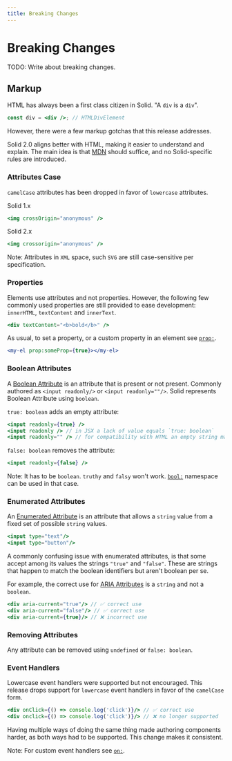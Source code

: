 ```yaml
---
title: Breaking Changes
---
```


# Breaking Changes

TODO: Write about breaking changes.

## Markup

HTML has always been a first class citizen in Solid. "A `div` is a `div`".

```jsx
const div = <div />; // HTMLDivElement
```

However, there were a few markup gotchas that this release addresses.

Solid 2.0 aligns better with HTML, making it easier to understand and explain. The main idea is that [MDN](https://developer.mozilla.org/) should suffice, and no Solid-specific rules are introduced.

### Attributes Case

`camelCase` attributes has been dropped in favor of `lowercase` attributes.

Solid 1.x

```jsx
<img crossOrigin="anonymous" />
```

Solid 2.x

```jsx
<img crossorigin="anonymous" />
```

Note: Attributes in `XML` space, such `SVG` are still case-sensitive per specification.

### Properties

Elements use attributes and not properties.
However, the following few commonly used properties are still provided to ease development: `innerHTML`, `textContent` and `innerText`.

```jsx
<div textContent="<b>bold</b>" />
```

As usual, to set a property, or a custom property in an element see [`prop:`](https://docs.solidjs.com/reference/jsx-attributes/prop).

```jsx
<my-el prop:someProp={true}></my-el>
```

### Boolean Attributes

A [Boolean Attribute](https://developer.mozilla.org/en-US/docs/Glossary/Boolean/HTML) is an attribute that is present or not present.
Commonly authored as `<input readonly/>` or `<input readonly=""/>`.
Solid represents Boolean Attribute using `boolean`.

`true: boolean` adds an empty attribute:

```jsx
<input readonly={true} />
<input readonly /> // in JSX a lack of value equals `true: boolean`
<input readonly="" /> // for compatibility with HTML an empty string may be used
```

`false: boolean` removes the attribute:

```jsx
<input readonly={false} />
```

Note: It has to be `boolean`. `truthy` and `falsy` won't work. [`bool:`](https://docs.solidjs.com/reference/jsx-attributes/bool) namespace can be used in that case.

### Enumerated Attributes

An [Enumerated Attribute](https://developer.mozilla.org/en-US/docs/Glossary/Enumerated) is an attribute that allows a `string` value from a fixed set of possible `string` values.

```jsx
<input type="text"/>
<input type="button"/>
```

A commonly confusing issue with enumerated attributes, is that some accept among its values the strings `"true"` and `"false"`.
These are strings that happen to match the boolean identifiers but aren't boolean per se.

For example, the correct use for [ARIA Attributes](https://developer.mozilla.org/en-US/docs/Glossary/Boolean/ARIA) is a `string` and not a `boolean`.

```jsx
<div aria-current="true"/> // ✅ correct use
<div aria-current="false"/> // ✅ correct use
<div aria-current={true}/> // ❌ incorrect use
```

### Removing Attributes

Any attribute can be removed using `undefined` or `false: boolean`.

### Event Handlers

Lowercase event handlers were supported but not encouraged.
This release drops support for `lowercase` event handlers in favor of the `camelCase` form.

```jsx
<div onClick={() => console.log('click')}/> // ✅ correct use
<div onclick={() => console.log('click')}/> // ❌ no longer supported
```

Having multiple ways of doing the same thing made authoring components harder, as both ways had to be supported.
This change makes it consistent.

Note: For custom event handlers see [`on:`](https://docs.solidjs.com/reference/jsx-attributes/on).
